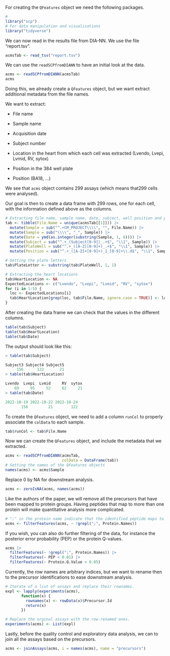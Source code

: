 For creating the `QFeatures` object we need the following packages.

```r
# 
library("scp")
# For data manipulation and visualisations 
library("tidyverse")
```

We can now read in the results file from DIA-NN. We use the file "report.tsv".

```r
acmsTab <- read_tsv("report.tsv")
```

We can use the `readSCPfromDIANN` to have an initial look at the data.

```r
acms <- readSCPfromDIANN(acmsTab)
acms
```

Doing this, we already create a `QFeatures` object, but we want extract additional metadata from the file names.

We want to extract:

-   File name

-   Sample name

-   Acquisition date

-   Subject number

-   Location in the heart from which each cell was extracted (Lvendo, Lvepi, Lvmid, RV, sytox)

-   Position in the 384 well plate

-   Position (BA18, ...)

We see that `acms` object contains 299 assays (which means that299 cells were analysed).

Our goal is then to create a data frame with 299 rows, one for each cell, with the information defined above as the columns.

```r
# Extracting file name, sample name, date, subject, well position and position
tab <- tibble(File.Name = unique(acmsTab[[1]])) |>
  mutate(Sample = sub("^.+CM_PROJECT\\\\", "", File.Name)) |>
  mutate(Sample = sub("\\\\", "_", Sample)) |>
  mutate(Date = ymd(as.integer(substring(Sample, 1, 6)))) |>
  mutate(Subject = sub("^.+_(Subject[0-9])_.+$", "\\1", Sample)) |>
  mutate(PlateWell = sub("^.+_([A-Z][0-9]+)_.+$", "\\1", Sample)) |>
  mutate(Position = sub("^.+_([A-Z]+[0-9]+)_1_[0-9]+\\.d$", "\\1", Sample))

# Getting the plate letters
tab$PlateLetter <- substring(tab$PlateWell, 1, 1)

# Extracting the heart locations 
tab$HeartLocation <- NA
ExpectedLocations <- c("Lvendo", "Lvepi", "Lvmid", "RV", "sytox")
for (i in 1:5) {
  loc <- ExpectedLocations[i]
  tab$HeartLocation[grep(loc, tab$File.Name, ignore.case = TRUE)] <- loc
}
```

After creating the data frame we can check that the values in the different columns.

```r
table(tab$Subject)
table(tab$HeartLocation)
table(tab$Date)
```

The output should look like this:

```r
> table(tab$Subject)

Subject3 Subject4 Subject5 
     156      122       21 
> table(tab$HeartLocation)

Lvendo  Lvepi  Lvmid     RV  sytox 
    69     95     52     62     21 
> table(tab$Date)

2022-10-19 2022-10-22 2022-10-24 
       156         21        122 
```

To create the `QFeatures` object, we need to add a column `runCol` to properly associate the `colData` to each sample.

```r
tab$runCol <- tab$File.Name
```

Now we can create the `QFeatures` object, and include the metadata that we extracted.

```r
acms <- readSCPfromDIANN(acmsTab,
                         colData = DataFrame(tab))
# Setting the names of the QFeatures objects 
names(acms) <- acms$Sample
```

Replace 0 by NA for downstream analysis.

```r
acms <- zeroIsNA(acms, names(acms))
```

Like the authors of the paper, we will remove all the precursors that have been mapped to protein groups. Having peptides that map to more than one protein will make quantitative analysis more complicated.

```r
# ";" in the protein name indicate that the identified peptide maps to more than one protein
acms <- filterFeatures(acms, ~ !grepl(";", Protein.Names))
```

If you wish, you can also do further filtering of the data, for instance the posterior error probability (PEP) or the protein Q-values.

```r
acms |>
  filterFeatures(~ !grepl(";", Protein.Names)) |>
  filterFeatures(~ PEP < 0.01) |>
  filterFeatures(~ Protein.Q.Value < 0.05)
```

Currently, the row names are arbitrary indices, but we want to rename then to the precursor identifications to ease downstream analysis.

```r
# Iterate of a list of assays and replace their rownames.
expl <- lapply(experiments(acms),
       function(x) {
         rownames(x) <- rowData(x)$Precursor.Id
         return(x)
       })

# Replace the orginal assays with the row-renamed ones.
experiments(acms) <- List(expl)
```

Lastly, before the quality control and exploratory data analysis, we can to join all the assays based on the precursors.

```r
acms <- joinAssays(acms, i = names(acms), name = "precursors")
```
